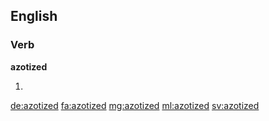 ==English==

===Verb===
'''azotized'''

# {{en-past of|azotize}}

[[de:azotized]]
[[fa:azotized]]
[[mg:azotized]]
[[ml:azotized]]
[[sv:azotized]]
